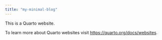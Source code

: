 ```yaml
---
title: "my-minimal-blog"
---
```


This is a Quarto website.

To learn more about Quarto websites visit <https://quarto.org/docs/websites>.
